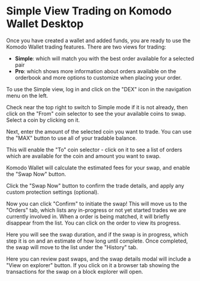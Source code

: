

# Simple View Trading on Komodo Wallet Desktop

Once you have created a wallet and added funds, you are ready to use the Komodo Wallet trading features.
There are two views for trading:

*   **Simple**: which will match you with the best order available for a selected pair
*   **Pro**: which shows more information about orders available on the orderbook and more options to customize when placing your order.

To use the Simple view, log in and click on the "DEX" icon in the navigation menu on the left.

<OptimizedImage title="Simple View Trading on Komodo Wallet Desktop" src={simpleViewTrading1} classNaming="w-full" alt="Simple View Trading on Komodo Wallet Desktop" />

Check near the top right to switch to Simple mode if it is not already, then click on the "From" coin selector to see the your available coins to swap. Select a coin by clicking on it.

<OptimizedImage title="Simple View Trading on Komodo Wallet Desktop" src={simpleViewTrading2} classNaming="w-full" alt="Simple View Trading on Komodo Wallet Desktop" />

Next, enter the amount of the selected coin you want to trade. You can use the "MAX" button to use all of your tradable balance.

<OptimizedImage title="Simple View Trading on Komodo Wallet Desktop" src={simpleViewTrading3} classNaming="w-full" alt="Simple View Trading on Komodo Wallet Desktop" />

This will enable the "To" coin selector - click on it to see a list of orders which are available for the coin and amount you want to swap.

<OptimizedImage title="Simple View Trading on Komodo Wallet Desktop" src={simpleViewTrading4} classNaming="w-full" alt="Simple View Trading on Komodo Wallet Desktop" />

Komodo Wallet will calculate the estimated fees for your swap, and enable the "Swap Now" button.

<OptimizedImage title="Simple View Trading on Komodo Wallet Desktop" src={simpleViewTrading5} classNaming="w-full" alt="Simple View Trading on Komodo Wallet Desktop" />

Click the "Swap Now" button to confirm the trade details, and apply any custom protection settings (optional).

<OptimizedImage title="Simple View Trading on Komodo Wallet Desktop" src={simpleViewTrading6} classNaming="w-full" alt="Simple View Trading on Komodo Wallet Desktop" />

<OptimizedImage title="Simple View Trading on Komodo Wallet Desktop" src={simpleViewTrading7} classNaming="w-full" alt="Simple View Trading on Komodo Wallet Desktop" />

Now you can click "Confirm" to initiate the swap! This will move us to the "Orders" tab, which lists any in-progress or not yet started trades we are currently involved in. When a order is being matched, it will briefly disappear from the list. You can click on the order to view its progress.

<OptimizedImage title="Simple View Trading on Komodo Wallet Desktop" src={simpleViewTrading8} classNaming="w-full" alt="Simple View Trading on Komodo Wallet Desktop" />

<OptimizedImage title="Simple View Trading on Komodo Wallet Desktop" src={simpleViewTrading9} classNaming="w-full" alt="Simple View Trading on Komodo Wallet Desktop" />

Here you will see the swap duration, and if the swap is in progress, which step it is on and an estimate of how long until complete. Once completed, the swap will move to the list under the "History" tab.

<OptimizedImage title="Simple View Trading on Komodo Wallet Desktop" src={simpleViewTrading10} classNaming="w-full" alt="Simple View Trading on Komodo Wallet Desktop" />

<OptimizedImage title="Simple View Trading on Komodo Wallet Desktop" src={simpleViewTrading11} classNaming="w-full" alt="Simple View Trading on Komodo Wallet Desktop" />

Here you can review past swaps, and the swap details modal will include a "View on explorer" button. If you click on it a browser tab showing the transactions for the swap on a block explorer will open.
